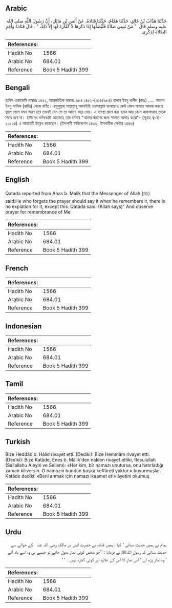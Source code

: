 ## Arabic


<div dir="rtl" lang="ar" style={{fontSize:'larger',backgroundColor:'#f8f9fa',padding:20}}>
حَدَّثَنَا هَدَّابُ بْنُ خَالِدٍ، حَدَّثَنَا هَمَّامٌ، حَدَّثَنَا قَتَادَةُ، عَنْ أَنَسِ بْنِ مَالِكٍ، أَنَّ رَسُولَ اللَّهِ صلى الله عليه وسلم قَالَ ‏ "‏ مَنْ نَسِيَ صَلاَةً فَلْيُصَلِّهَا إِذَا ذَكَرَهَا لاَ كَفَّارَةَ لَهَا إِلاَّ ذَلِكَ ‏"‏ ‏.‏ قَالَ قَتَادَةُ وَأَقِمِ الصَّلاَةَ لِذِكْرِي ‏.‏
</div>
<div style={{backgroundColor:'#f8f9fa',padding:20, marginBottom: 10}}><table> <thead> <tr> <th>References:</th> <th></th> </tr> </thead> <tbody><tr><td>Hadith No</td><td>1566</td></tr><tr><td>Arabic No</td><td>684.01</td></tr><tr><td>Reference</td><td>Book 5 Hadith 399</td></tr></tbody></table></div>

## Bengali


<div dir="ltr" lang="bn" style={{fontSize:'larger',backgroundColor:'#f8f9fa',padding:20}}>
হাদিস একাডেমি নাম্বারঃ ১৪৫২, আন্তর্জাতিক নাম্বারঃ ৬৮৪ ১৪৫২-(৩১৪/৬৮৪) হাদ্দাব ইবনু খালীদ (রহঃ) ..... আনাস ইবনু মালিক (রাযিঃ) থেকে বর্ণিত। রসূলুল্লাহ সাল্লাল্লাহু আলাইহি ওয়াসাল্লাম বলেছেনঃ কেউ কোন সালাত আদায় করতে ভুলে গেলে যখন স্মরণ হবে তখনই যেন সে তা আদায় করে নেয়। এ ব্যবস্থা গ্রহণ করা ছাড়া আর কোন কাফফারাহ তাকে দিতে হবে না। হাদীসের বর্ণনাকারী কাতাদাহ্ তার বর্ণনায় "আমার স্মরণের জন্য সালাত আদায় করো"- (সূরাহ ত্ব-হা- ২০ঃ ১৪) এ আয়াতটি উল্লেখ করেছেন। (ইসলামী ফাউন্ডেশন ১৪৩৬, ইসলামীক সেন্টার ১৪৪৬)
</div>
<div style={{backgroundColor:'#f8f9fa',padding:20, marginBottom: 10}}><table> <thead> <tr> <th>References:</th> <th></th> </tr> </thead> <tbody><tr><td>Hadith No</td><td>1566</td></tr><tr><td>Arabic No</td><td>684.01</td></tr><tr><td>Reference</td><td>Book 5 Hadith 399</td></tr></tbody></table></div>

## English


<div dir="ltr" lang="en" style={{fontSize:'larger',backgroundColor:'#f8f9fa',padding:20}}>
Qatada reported from Anas b. Malik that the Messenger of Allah (ﷺ) said:He who forgets the prayer should say it when he remembers it, there is no explation for it, except this. Qatada said: (Allah says)" And observe prayer for remembrance of Me
</div>
<div style={{backgroundColor:'#f8f9fa',padding:20, marginBottom: 10}}><table> <thead> <tr> <th>References:</th> <th></th> </tr> </thead> <tbody><tr><td>Hadith No</td><td>1566</td></tr><tr><td>Arabic No</td><td>684.01</td></tr><tr><td>Reference</td><td>Book 5 Hadith 399</td></tr></tbody></table></div>

## French


<div dir="ltr" lang="fr" style={{fontSize:'larger',backgroundColor:'#f8f9fa',padding:20}}>

</div>
<div style={{backgroundColor:'#f8f9fa',padding:20, marginBottom: 10}}><table> <thead> <tr> <th>References:</th> <th></th> </tr> </thead> <tbody><tr><td>Hadith No</td><td>1566</td></tr><tr><td>Arabic No</td><td>684.01</td></tr><tr><td>Reference</td><td>Book 5 Hadith 399</td></tr></tbody></table></div>

## Indonesian


<div dir="ltr" lang="id" style={{fontSize:'larger',backgroundColor:'#f8f9fa',padding:20}}>

</div>
<div style={{backgroundColor:'#f8f9fa',padding:20, marginBottom: 10}}><table> <thead> <tr> <th>References:</th> <th></th> </tr> </thead> <tbody><tr><td>Hadith No</td><td>1566</td></tr><tr><td>Arabic No</td><td>684.01</td></tr><tr><td>Reference</td><td>Book 5 Hadith 399</td></tr></tbody></table></div>

## Tamil


<div dir="ltr" lang="ta" style={{fontSize:'larger',backgroundColor:'#f8f9fa',padding:20}}>

</div>
<div style={{backgroundColor:'#f8f9fa',padding:20, marginBottom: 10}}><table> <thead> <tr> <th>References:</th> <th></th> </tr> </thead> <tbody><tr><td>Hadith No</td><td>1566</td></tr><tr><td>Arabic No</td><td>684.01</td></tr><tr><td>Reference</td><td>Book 5 Hadith 399</td></tr></tbody></table></div>

## Turkish


<div dir="ltr" lang="tr" style={{fontSize:'larger',backgroundColor:'#f8f9fa',padding:20}}>
Bize Heddâb b. Hâlid rivayet etti. (Dediki): Bize Hemmâm rivayet etti. (Dediki): Bize Katâde, Enes b. Mâlik'den naklen rivayet ettiki, Resulullah (Sallallahu Aleyhi ve Sellem): «Her kim, bîr namazı unutursa, onu hatırladığı zaman kilıversin. O namazın bundan başka keffâreti yoktur.» buyurmuşlar. Katâde dediki: «Beni anmak için namazı ikaamet et!» âyetini okumuş
</div>
<div style={{backgroundColor:'#f8f9fa',padding:20, marginBottom: 10}}><table> <thead> <tr> <th>References:</th> <th></th> </tr> </thead> <tbody><tr><td>Hadith No</td><td>1566</td></tr><tr><td>Arabic No</td><td>684.01</td></tr><tr><td>Reference</td><td>Book 5 Hadith 399</td></tr></tbody></table></div>

## Urdu


<div dir="rtl" lang="ur" style={{fontSize:'larger',backgroundColor:'#f8f9fa',padding:20}}>
ہمام نے ہمیں حدیث سنائی ‘ کہا : ہمیں قتادہ نے حضرت انس بن مالک ‌رضی ‌اللہ ‌عنہ ‌ ‌ کے حوالے سے حدیث سنائی کہ رسول اللہﷺ نے فرمایا : ’’جو شخص کوئی نماز بھول جائے تو جیسے ہی وہ اسے یاد آئے ‘ وہ نماز پڑھ لے ‘ اس نماز کا اس کے علاوہ اور کوئی کفارہ نہیں ۔ ‘ ‘
</div>
<div style={{backgroundColor:'#f8f9fa',padding:20, marginBottom: 10}}><table> <thead> <tr> <th>References:</th> <th></th> </tr> </thead> <tbody><tr><td>Hadith No</td><td>1566</td></tr><tr><td>Arabic No</td><td>684.01</td></tr><tr><td>Reference</td><td>Book 5 Hadith 399</td></tr></tbody></table></div>
